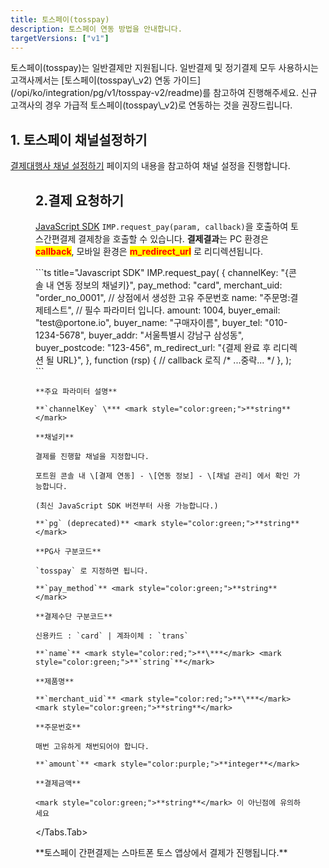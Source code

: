 ```yaml
---
title: 토스페이(tosspay)
description: 토스페이 연동 방법을 안내합니다.
targetVersions: ["v1"]
---
```



<Hint style="info">
  토스페이(tosspay)는 일반결제만 지원됩니다. 일반결제 및 정기결제 모두 사용하시는 고객사께서는 [토스페이(tosspay\_v2) 연동 가이드](/opi/ko/integration/pg/v1/tosspay-v2/readme)를 참고하여 진행해주세요.
  신규 고객사의 경우 가급적 토스페이(tosspay\_v2)로 연동하는 것을 권장드립니다.
</Hint>

## 1. 토스페이 채널설정하기

[결제대행사 채널 설정하기](/opi/ko/integration/ready/readme#3-결제대행사-채널-설정하기) 페이지의 내용을 참고하여 채널 설정을 진행합니다.

<Figure src="/gitbook-assets/ko/screenshot 2022-06-05 1.29.25.png" />

## 2.결제 요청하기

[JavaScript SDK](/opi/ko/integration/sdk/javascript-sdk-old/readme) `IMP.request_pay(param, callback)`을 호출하여
토스간편결제 결제창을 호출할 수 있습니다.
**결제결과**는 PC 환경은 <mark style="color:red;">**callback**</mark>,
모바일 환경은 <mark style="color:red;">**m\_redirect\_url**</mark> 로 리디렉션됩니다.

<Tabs>
  <Tabs.Tab title="일반결제창 요청">
    ```ts title="Javascript SDK"
    IMP.request_pay(
      {
        channelKey: "{콘솔 내 연동 정보의 채널키}",
        pay_method: "card",
        merchant_uid: "order_no_0001", // 상점에서 생성한 고유 주문번호
        name: "주문명:결제테스트", // 필수 파라미터 입니다.
        amount: 1004,
        buyer_email: "test@portone.io",
        buyer_name: "구매자이름",
        buyer_tel: "010-1234-5678",
        buyer_addr: "서울특별시 강남구 삼성동",
        buyer_postcode: "123-456",
        m_redirect_url: "{결제 완료 후 리디렉션 될 URL}",
      },
      function (rsp) {
        // callback 로직
        /* ...중략... */
      },
    );
    ```

    **주요 파라미터 설명**

    **`channelKey` \*** <mark style="color:green;">**string**</mark>

    **채널키**

    결제를 진행할 채널을 지정합니다.

    포트원 콘솔 내 \[결제 연동] - \[연동 정보] - \[채널 관리] 에서 확인 가능합니다.

    (최신 JavaScript SDK 버전부터 사용 가능합니다.)

    **`pg` (deprecated)** <mark style="color:green;">**string**</mark>

    **PG사 구분코드**

    `tosspay` 로 지정하면 됩니다.

    **`pay_method`** <mark style="color:green;">**string**</mark>

    **결제수단 구분코드**

    신용카드 : `card` | 계좌이체 : `trans`

    **`name`** <mark style="color:red;">**\***</mark> <mark style="color:green;">**`string`**</mark>

    **제품명**

    **`merchant_uid`** <mark style="color:red;">**\***</mark> <mark style="color:green;">**string**</mark>

    **주문번호**

    매번 고유하게 채번되어야 합니다.

    **`amount`** <mark style="color:purple;">**integer**</mark>

    **결제금액**

    <mark style="color:green;">**string**</mark> 이 아닌점에 유의하세요
  </Tabs.Tab>
</Tabs>

<Hint style="info">
  **토스페이 간편결제는 스마트폰 토스 앱상에서 결제가 진행됩니다.**
</Hint>
